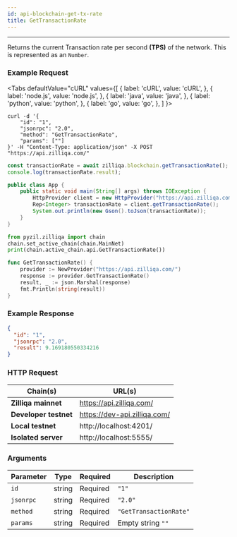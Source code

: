 ```yaml
---
id: api-blockchain-get-tx-rate
title: GetTransactionRate
---
```


---
Returns the current Transaction rate per second **(TPS)** of the network. This is represented as an `Number`.

### Example Request



<Tabs
  defaultValue="cURL"
  values={[
    { label: 'cURL', value: 'cURL', },
    { label: 'node.js', value: 'node.js', },
    { label: 'java', value: 'java', },
    { label: 'python', value: 'python', },
    { label: 'go', value: 'go', },
  ]
}>

<TabItem value="cURL">

```shell
curl -d '{
    "id": "1",
    "jsonrpc": "2.0",
    "method": "GetTransactionRate",
    "params": [""]
}' -H "Content-Type: application/json" -X POST "https://api.zilliqa.com/"
```
</TabItem>
<TabItem value="node.js">

```js
const transactionRate = await zilliqa.blockchain.getTransactionRate();
console.log(transactionRate.result);
```
</TabItem>
<TabItem value="java">

```java
public class App {
    public static void main(String[] args) throws IOException {
        HttpProvider client = new HttpProvider("https://api.zilliqa.com/");
        Rep<Integer> transactionRate = client.getTransactionRate();
        System.out.println(new Gson().toJson(transactionRate));
    }
}
```
</TabItem>
<TabItem value="python">

```python
from pyzil.zilliqa import chain
chain.set_active_chain(chain.MainNet)
print(chain.active_chain.api.GetTransactionRate())
```
</TabItem>

<TabItem value="go">

```go
func GetTransactionRate() {
	provider := NewProvider("https://api.zilliqa.com/")
	response := provider.GetTransactionRate()
	result, _ := json.Marshal(response)
	fmt.Println(string(result))
}
```
</TabItem>
</Tabs>



### Example Response

```json
{
  "id": "1",
  "jsonrpc": "2.0",
  "result": 9.169180550334216
}
```

### HTTP Request

| Chain(s)              | URL(s)                       |
| --------------------- | ---------------------------- |
| **Zilliqa mainnet**   | https://api.zilliqa.com/     |
| **Developer testnet** | https://dev-api.zilliqa.com/ |
| **Local testnet**     | http://localhost:4201/       |
| **Isolated server**   | http://localhost:5555/       |

### Arguments

| Parameter | Type   | Required | Description            |
| --------- | ------ | -------- | ---------------------- |
| `id`      | string | Required | `"1"`                  |
| `jsonrpc` | string | Required | `"2.0"`                |
| `method`  | string | Required | `"GetTransactionRate"` |
| `params`  | string | Required | Empty string `""`      |